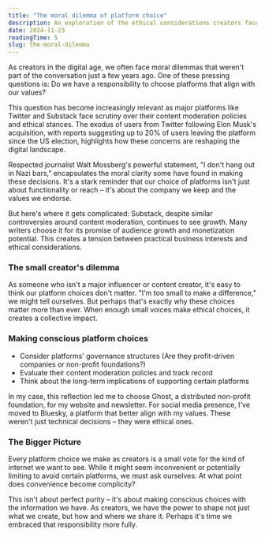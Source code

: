 ```yaml
---
title: "The moral dilemma of platform choice"
description: An exploration of the ethical considerations creators face when choosing digital platforms, and how these choices reflect our values and shape the future of the internet.
date: 2024-11-23
readingTime: 5
slug: the-moral-dilemma
---
```


As creators in the digital age, we often face moral dilemmas that weren't part of the conversation just a few years ago. One of these pressing questions is: Do we have a responsibility to choose platforms that align with our values?

This question has become increasingly relevant as major platforms like Twitter and Substack face scrutiny over their content moderation policies and ethical stances. The exodus of users from Twitter following Elon Musk's acquisition, with reports suggesting up to 20% of users leaving the platform since the US election, highlights how these concerns are reshaping the digital landscape.

Respected journalist Walt Mossberg's powerful statement, "I don't hang out in Nazi bars," encapsulates the moral clarity some have found in making these decisions. It's a stark reminder that our choice of platforms isn't just about functionality or reach – it's about the company we keep and the values we endorse.

But here's where it gets complicated: Substack, despite similar controversies around content moderation, continues to see growth. Many writers choose it for its promise of audience growth and monetization potential. This creates a tension between practical business interests and ethical considerations.

### The small creator's dilemma

As someone who isn't a major influencer or content creator, it's easy to think our platform choices don't matter. "I'm too small to make a difference," we might tell ourselves. But perhaps that's exactly why these choices matter more than ever. When enough small voices make ethical choices, it creates a collective impact.

### Making conscious platform choices

* Consider platforms' governance structures (Are they profit-driven companies or non-profit foundations?)
* Evaluate their content moderation policies and track record
* Think about the long-term implications of supporting certain platforms

In my case, this reflection led me to choose Ghost, a distributed non-profit foundation, for my website and newsletter. For social media presence, I've moved to Bluesky, a platform that better align with my values. These weren't just technical decisions – they were ethical ones.

### The Bigger Picture

Every platform choice we make as creators is a small vote for the kind of internet we want to see. While it might seem inconvenient or potentially limiting to avoid certain platforms, we must ask ourselves: At what point does convenience become complicity?

This isn't about perfect purity – it's about making conscious choices with the information we have. As creators, we have the power to shape not just what we create, but how and where we share it. Perhaps it's time we embraced that responsibility more fully. 